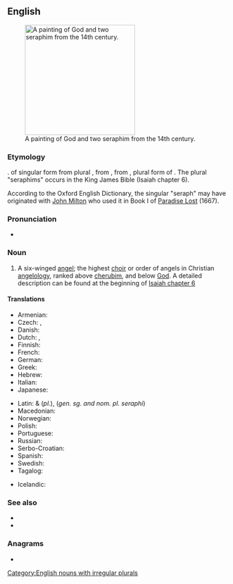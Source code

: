 {{also|Seraph}}
==English==
{{wikipedia|seraph}}
[[File:Seraphim - Petites Heures de Jean de Berry.jpg|thumb|250px|upright|A painting of God and two seraphim from the 14th century.]]

===Etymology===
{{back-form|en}}. of singular form from plural {{m|en|seraphim}}, from {{etyl|la|en}} {{m|la|seraphim}}, from {{etyl|he|en}} {{m|he|שרפים|tr=serafim|sc=Hebr}}, plural form of {{m|he|שרף|tr=saraf|sc=Hebr}}. The plural "seraphims" occurs in the King James Bible (Isaiah chapter 6).

According to the Oxford English Dictionary, the singular "seraph" may have originated with [[w:John Milton|John Milton]] who used it in Book I of [[w:Paradise Lost|Paradise Lost]] (1667).

===Pronunciation===
* {{IPA|/ˈseɹəf/|lang=en}}

===Noun===
{{en-noun|seraphs|seraphim|seraphims}}

# {{lb|en|biblical}} A six-winged [[angel]]; the highest [[choir]] or order of angels in Christian [[angelology]], ranked above [[cherub]]im, and below [[God]]. A detailed description can be found at the beginning of [http://en.wikisource.org/wiki/Bible_%28World_English%29/Isaiah#Chapter_6 Isaiah chapter 6]

====Translations====
{{trans-top|highest order of angels}}
* Armenian: {{t|hy|սերովբե}}
* Czech: {{t|cs|seraf|m}}, {{t+|cs|serafín|m}}
* Danish: {{t|da|seraf}}
* Dutch: {{t+|nl|seraf|m}}, {{t+|nl|serafijn|m}}
* Finnish: {{t+|fi|serafi}}
* French: {{t+|fr|séraphin|m}}
* German: {{t+|de|Seraph|m}}
* Greek: {{t+|el|σεραφείμ}}
* Hebrew: {{t+|he|שָׂרָף|m}}
* Italian: {{t+|it|serafino|m}}
* Japanese: {{t+|ja|熾天使|tr=shitenshi}}
{{trans-mid}}
* Latin: {{t|la|seraphim}} & {{t|la|seraphin}} (''pl.''), {{t|la|seraphus|m}} (''gen. sg. and nom. pl. seraphi'')
* Macedonian: {{t|mk|серафим|m|tr=sérafim}}
* Norwegian: {{t+|no|seraf}}
* Polish: {{t+|pl|serafin|m}}
* Portuguese: {{t+|pt|serafim|m}}
* Russian: {{t+|ru|серафи́м|m}}
* Serbo-Croatian: {{t|sh|серафим|m|tr=serafim}}
* Spanish: {{t+|es|serafín}}
* Swedish: {{t+|sv|seraf}}
* Tagalog: {{t|tl|serapin}}
{{trans-bottom}}

{{checktrans-top}}
* Icelandic: {{t-check|is|seraf|m}}
{{trans-mid}}
{{trans-bottom}}

===See also===
* {{l|en|archangel}}
* {{l|en|cherub}}

===Anagrams===
* {{anagrams|en|a=aehprs|E sharp|E-sharp|Harpes|Sharpe|Sherpa|Spehar|e sharp|e-sharp|harpes|hepars|pasher|phares|phaser|phrase|raphes|shaper|sharpe|sherpa|shrape|sphear}}

[[Category:English nouns with irregular plurals]]